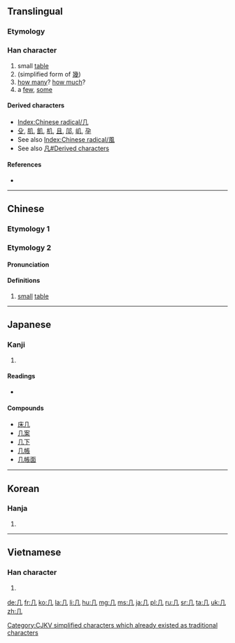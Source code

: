 <!--{{also|幾}} (different character in Japan)-->
{{also|凡|凢|儿|幾}}
==Translingual==
{{stroke order|type=animate}}

===Etymology===
{{liushu|p}}

{{Han etyl}}

===Han character===
{{Han char|rn=16|rad=几|as=00|sn=2|four=7721<sub>0</sub>|canj=竹弓 (HN)}}

# small [[table]]
# (simplified form of [[幾]])
# [[how many]]? [[how much]]?
# a [[few]], [[some]]

====Derived characters====
* [[Index:Chinese radical/几]]
* [[殳]], [[肌]], [[飢]], [[机]], [[且]], [[䢳]], [[㞦]], [[孕]]
* See also [[Index:Chinese radical/風]]
* See also [[凡#Derived characters]]

====References====
* {{Han ref|kx=0133.570|dkj=01737|dj=0299.080|hdz=10275.190|uh=51E0|ud=20960|bh=A44C|bd=42060}}

----
==Chinese==

===Etymology 1===
{{zh-see|幾}}

===Etymology 2===
{{zh-forms|small table}}

====Pronunciation====
{{zh-pron
|m=jī
|ma=y
|c=gei1
|mn=kí
|w=2qi
|mc=y
|oc=y
|cat=n
}}

====Definitions====
{{zh-hanzi}}

# [[small]] [[table]]
#: {{zh-l|茶几|chájī|tea table}}

----

==Japanese==

===Kanji===
{{ja-kanji|grade=|rs=几00}}

# {{defn|lang=ja|sort=几00}}

====Readings====
* {{ja-readings|on=[[き]] (ki)|kun=[[つくえ]] (tsukue)}}

====Compounds====
* [[床几]]
* [[几案]]
* [[几下]]
* [[几帳]]
* [[几帳面]]

----

==Korean==

===Hanja===
{{ko-hanja|hangeul=궤|rv=gwe|mr=kwe}}

# {{defn|lang=ko|sort=几00}}

----

==Vietnamese==

===Han character===
{{vi-hantu|[[kỉ]]|rs=几00}}

# {{defn|lang=vi|sort=几00}}

[[Category:CJKV radicals| ]]
[[Category:CJKV simplified characters which already existed as traditional characters]]

[[de:几]]
[[fr:几]]
[[ko:几]]
[[la:几]]
[[li:几]]
[[hu:几]]
[[mg:几]]
[[ms:几]]
[[ja:几]]
[[pl:几]]
[[ru:几]]
[[sr:几]]
[[ta:几]]
[[uk:几]]
[[zh:几]]